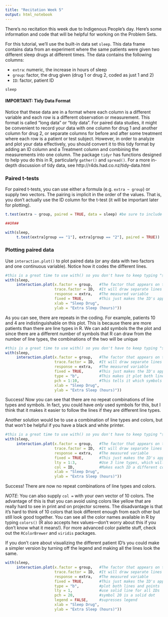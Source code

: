 ```yaml
---
title: "Recitation Week 5"
output: html_notebook
---
```


There's no recitation this week due to Indigenous People's day.  Here's some information and code that will be helpful for working on the Problem Sets.

For this tutorial, we'll use the built-in data set `sleep`.  This data frame contains data from an experiment where the same patients were given two different sleep drugs at different times. The data contains the following columns:

 - `extra`: numeric, the increase in hours of sleep
 - `group`: factor, the drug given (drug 1 or drug 2, coded as just 1 and 2)
 - `ID`: factor, patient ID


```r
sleep
```

#### IMPORTANT: Tidy Data Format

Notice that these data are in a format where each column is a different variable and each row is a different observation or measurement.  This format is called "long data" or "tidy data".  For paired data studies, it might be convenient to record your data with one column for drug 1 and another column for drug 2, or separate columns for before and after some treatment where each row is a patient or test subject. However, in order to analyze and plot your data effectively, you should convert it to this tidy format by adding an ID column and a Treatment column and combining the measurements into one column.  The package `tidyr` has  functions designed to help you do this in R, particularly `gather()` and `spread()`.  For a more in-depth discussion of tidy data, see http://r4ds.had.co.nz/tidy-data.html

### Paired t-tests

For paired t-tests, you can use either a formula (e.g. `extra ~ group`) or supply two vectors.  The pairing is implicit in the order of the values. That is, you don't actually use the ID column for the t-test (it will be important later for plotting).

```r
t.test(extra ~ group, paired = TRUE, data = sleep) #be sure to include paired = TRUE to get a paired t-test

##OR##

with(sleep, 
     t.test(extra[group == "1"], extra[group == "2"], paired = TRUE))
```


### Plotting paired data

Use `interaction.plot()` to plot paired data (or any data with two factors and one continuous variable). Notice how it codes the different lines.
```r
#this is a great time to use with() so you don't have to keep typing "sleep$"
with(sleep, 
     interaction.plot(x.factor = group,   #The factor that appears on the x-axis
                      trace.factor = ID,  #It will draw separate lines for each level of the trace.factor
                      response = extra,   #The measured variable
                      fixed = TRUE,       #This just makes the ID's appear in descentding order in the legend
                      xlab = "Sleep Drug",
                      ylab = "Extra Sleep (hours)"))
```
As you can see, there are repeats in the coding.  For example, patients 10 and 4 are indistinguishable on this plot.  This is because there are more patients than there are line types in R.  We can add symbols the the plot and since there are a different number of symbols that R can draw from the number of line types, the combinations of the two will be unique

```r
#this is a great time to use with() so you don't have to keep typing "sleep$"
with(sleep, 
     interaction.plot(x.factor = group,   #The factor that appears on the x-axis
                      trace.factor = ID,  #It will draw separate lines for each level of the trace.factor
                      response = extra,   #The measured variable
                      fixed = TRUE,       #This just makes the ID's appear in descentding order in the legend
                      type = "b",         #This makes it plot both lines and points
                      pch = 1:10,         #This tells it which symbols to use, in this case 1 through 10
                      xlab = "Sleep Drug",
                      ylab = "Extra Sleep (hours)"))
```
Success! Now you can see that there are no repeat combinations of line types and symbols.  In fact, you could have *only* used symbols for this, but I think that it makes it easier to follow the lines if they are different line types.

Another solution would be to use a combination of line types and colors, but that won't be helpful if you have a black and white printer.

```r
#this is a great time to use with() so you don't have to keep typing "sleep$"
with(sleep, 
     interaction.plot(x.factor = group,   #The factor that appears on the x-axis
                      trace.factor = ID,  #It will draw separate lines for each level of the trace.factor
                      response = extra,   #The measured variable
                      fixed = TRUE,       #This just makes the ID's appear in descentding order in the legend
                      lty = 1:3,          #Use 3 line types, which will be repeated automatically
                      col = ID,           #Makes each ID a different color
                      xlab = "Sleep Drug",
                      ylab = "Extra Sleep (hours)"))
```

Success!  There are now no repeat combinations of line types and colors. 

*NOTE*: You can also supply `col = ` with your own vector of 10 colors. The advantage of this is that you can avoid using colors like yellow that are really hard to see in print and on projector screens. The disadvantage is that it's hard to think of 10 colors that look different enough from each other but still look good together. You can see all the color names available in R by typing `colors()` (R also accepts hex values---don't worry about this if you don't know what it means!). For more advanced color palette stuff, check out the `RColorBrewer` and `viridis` packages.

If you don't care about visualizing the different patient ID's you could make a simpler version by turning off the legend and making all the lines look the same.

```r
with(sleep, 
     interaction.plot(x.factor = group,   #The factor that appears on the x-axis
                      trace.factor = ID,  #It will draw separate lines for each level of the trace.factor
                      response = extra,   #The measured variable
                      fixed = TRUE,       #This just makes the ID's appear in descentding order in the legend
                      type = "b",         #plot both lines and points
                      lty = 1,            #use solid line for all IDs
                      pch = 20,           #symbol 20 is a solid dot
                      legend = FALSE,     #supresses legend
                      xlab = "Sleep Drug",
                      ylab = "Extra Sleep (hours)"))
```

